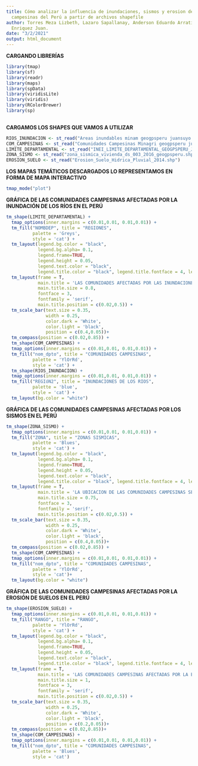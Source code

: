 ```yaml
---
title: Cómo analizar la influencia de inundaciones, sismos y erosion de suelos en las poblaciones
  campesinas del Perú a partir de archivos shapefile
author: Torres Meza Lizbeth, Lazaro Sapallanay, Anderson Eduardo Arratia Parez & Medina
  Enriquez Juan.
date: "3/2/2021"
output: html_document
---
```

**CARGANDO LIBRERÍAS**

```r
library(tmap)     
library(sf)        
library(readr)       
library(maps)        
library(spData)      
library(viridisLite) 
library(viridis)     
library(RColorBrewer)
library(sp)          
 
```

**CARGAMOS LOS SHAPES QUE VAMOS A UTILIZAR**

```r
RIOS_INUNDACION <- st_read("Areas inundables minam geogpsperu juansuyo.shp")
COM_CAMPESINAS <- st_read("Comunidades Campesinas Minagri geogpsperu juansuyo.shp")
LIMITE_DEPARTAMENTAL <- st_read("INEI_LIMITE_DEPARTAMENTAL_GEOGPSPERU_JUANSUYO_931381206.shp")
ZONA_SISMO <- st_read("zona_sismica_vivienda_ds_003_2016_geogpsperu.shp")
EROSION_SUELO <- st_read("Erosion_Suelo_Hidrica_Pluvial_2014.shp")
```

**LOS MAPAS TEMÁTICOS DESCARGADOS LO REPRESENTAMOS EN FORMA DE MAPA INTERACTIVO**

```r
tmap_mode("plot")
```

**GRÁFICA DE LAS COMUNIDADES CAMPESINAS AFECTADAS POR LA INUNDACIÓN DE LOS RÍOS EN EL PERÚ**

```r
tm_shape(LIMITE_DEPARTAMENTAL) +
  tmap_options(inner.margins = c(0.01,0.01, 0.01,0.01)) +
  tm_fill("NOMBDEP", title = "REGIONES",
          palette = 'Greys',
          style = 'cat') +
  tm_layout(legend.bg.color = "black", 
            legend.bg.alpha= 0.1, 
            legend.frame=TRUE, 
            legend.height = 0.05, 
            legend.text.color = "black", 
            legend.title.color = "black", legend.title.fontface = 4, legend.position = c(0.05,0.05), legend.outside = T, legend.outside.position = "right", legend.outside.size = 0.55) +
  tm_layout(frame = T,
            main.title = 'LAS COMUNIDADES AFECTADAS POR LAS INUNDACIONES DE LOS RIOS EN EL PERU',
            main.title.size = 0.8,
            fontface = 3,
            fontfamily = 'serif',
            main.title.position = c(0.02,0.5)) + 
  tm_scale_bar(text.size = 0.35,
               width = 0.25,
               color.dark = 'White',
               color.light = 'black',
               position = c(0.4,0.05))+
  tm_compass(position = c(0.02,0.85)) + 
  tm_shape(COM_CAMPESINAS) +
  tmap_options(inner.margins = c(0.01,0.01, 0.01,0.01)) +
  tm_fill("nom_dpto", title = "COMUNIDADES CAMPESINAS",
          palette = 'YlOrRd',
          style = 'cat') +
  tm_shape(RIOS_INUNDACION) +
  tmap_options(inner.margins = c(0.01,0.01, 0.01,0.01)) +
  tm_fill("REGIóN2", title = "INUNDACIONES DE LOS RIOS",
          palette = 'blue',
          style = 'cat') +
  tm_layout(bg.color = "white")
```

**GRÁFICA DE LAS COMUNIDADES CAMPESINAS AFECTADAS POR LOS SISMOS EN EL PERÚ**

```r
tm_shape(ZONA_SISMO) +
  tmap_options(inner.margins = c(0.01,0.01, 0.01,0.01)) +
  tm_fill("ZONA", title = "ZONAS SISMICAS",
          palette = 'Blues',
          style = 'cat') +
  tm_layout(legend.bg.color = "black", 
            legend.bg.alpha= 0.1, 
            legend.frame=TRUE, 
            legend.height = 0.05, 
            legend.text.color = "black", 
            legend.title.color = "black", legend.title.fontface = 4, legend.position = c(0.05,0.05), legend.outside = T, legend.outside.position = "right", legend.outside.size = 0.25) +
  tm_layout(frame = T,
            main.title = 'LA UBICACION DE LAS COMUNIDADES CAMPESINAS SEGUN SU ZONA SISMICA',
            main.title.size = 0.75,
            fontface = 3,
            fontfamily = 'serif',
            main.title.position = c(0.02,0.5)) + 
  tm_scale_bar(text.size = 0.35,
               width = 0.25,
               color.dark = 'White',
               color.light = 'black',
               position = c(0.4,0.05))+
  tm_compass(position = c(0.02,0.85)) +
  tm_shape(COM_CAMPESINAS) +
  tmap_options(inner.margins = c(0.01,0.01, 0.01,0.01)) +
  tm_fill("nom_dpto", title = "COMUNIDADES CAMPESINAS",
          palette = 'YlOrRd',
          style = 'cat')+
  tm_layout(bg.color = "white")
```

**GRÁFICA DE LAS COMUNIDADES CAMPESINAS AFECTADAS POR LA EROSIÓN DE SUELOS EN EL PERÚ**

```r
tm_shape(EROSION_SUELO) +
  tmap_options(inner.margins = c(0.01,0.01, 0.01,0.01)) +
  tm_fill("RANGO", title = "RANGO",
          palette = 'YlOrRd',
          style = 'cat') +
  tm_layout(legend.bg.color = "black", 
            legend.bg.alpha= 0.1, 
            legend.frame=TRUE, 
            legend.height = 0.05, 
            legend.text.color = "black", 
            legend.title.color = "black", legend.title.fontface = 4, legend.position = c(0.05, 0.05), legend.outside = T, legend.outside.position = "right", legend.outside.size = 0.55) +
  tm_layout(frame = T,
            main.title = 'LAS COMUNIDADES CAMPESINAS AFECTADAS POR LA EROSION DE SUELOS EN EL PERU',
            main.title.size = 1,
            fontface = 3,
            fontfamily = 'serif',
            main.title.position = c(0.02,0.5)) + 
  tm_scale_bar(text.size = 0.35,
               width = 0.25,
               color.dark = 'White',
               color.light = 'black',
               position = c(0.2,0.05))+
  tm_compass(position = c(0.02,0.85))+
  tm_shape(COM_CAMPESINAS) +
  tmap_options(inner.margins = c(0.01,0.01, 0.01,0.01)) +
  tm_fill("nom_dpto", title = "COMUNIDADES CAMPESINAS",
          palette = 'Blues',
          style = 'cat')


```

